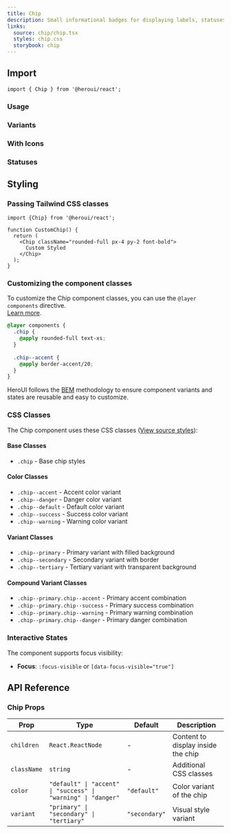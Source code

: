 ```yaml
---
title: Chip
description: Small informational badges for displaying labels, statuses, and categories
links:
  source: chip/chip.tsx
  styles: chip.css
  storybook: chip
---
```


## Import

```tsx
import { Chip } from '@heroui/react';
```

### Usage

<ComponentPreview 
  name="chip-basic"
/>

### Variants

<ComponentPreview 
  name="chip-variants"
/>

### With Icons

<ComponentPreview 
  name="chip-with-icon"
/>

### Statuses

<ComponentPreview 
  name="chip-statuses"
/>

## Styling

### Passing Tailwind CSS classes

```tsx
import {Chip} from '@heroui/react';

function CustomChip() {
  return (
    <Chip className="rounded-full px-4 py-2 font-bold">
      Custom Styled
    </Chip>
  );
}
```

### Customizing the component classes

To customize the Chip component classes, you can use the `@layer components` directive.
<br/>[Learn more](https://tailwindcss.com/docs/adding-custom-styles#adding-component-classes).

```css
@layer components {
  .chip {
    @apply rounded-full text-xs;
  }
  
  .chip--accent {
    @apply border-accent/20;
  }
}
```

HeroUI follows the [BEM](https://getbem.com/) methodology to ensure component variants and states are reusable and easy to customize.

### CSS Classes

The Chip component uses these CSS classes ([View source styles](https://github.com/heroui-inc/heroui/blob/v3/packages/styles/components/chip.css)):

#### Base Classes
- `.chip` - Base chip styles

#### Color Classes
- `.chip--accent` - Accent color variant
- `.chip--danger` - Danger color variant
- `.chip--default` - Default color variant
- `.chip--success` - Success color variant
- `.chip--warning` - Warning color variant

#### Variant Classes
- `.chip--primary` - Primary variant with filled background
- `.chip--secondary` - Secondary variant with border
- `.chip--tertiary` - Tertiary variant with transparent background

#### Compound Variant Classes
- `.chip--primary.chip--accent` - Primary accent combination
- `.chip--primary.chip--success` - Primary success combination
- `.chip--primary.chip--warning` - Primary warning combination
- `.chip--primary.chip--danger` - Primary danger combination

### Interactive States

The component supports focus visibility:

- **Focus**: `:focus-visible` or `[data-focus-visible="true"]`

## API Reference

### Chip Props

| Prop | Type | Default | Description |
|------|------|---------|-------------|
| `children` | `React.ReactNode` | - | Content to display inside the chip |
| `className` | `string` | - | Additional CSS classes |
| `color` | `"default" \| "accent" \| "success" \| "warning" \| "danger"` | `"default"` | Color variant of the chip |
| `variant` | `"primary" \| "secondary" \| "tertiary"` | `"secondary"` | Visual style variant |